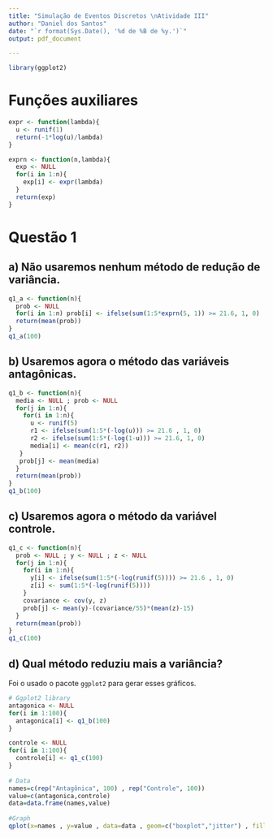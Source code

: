 ```yaml
---
title: "Simulação de Eventos Discretos \nAtividade III"
author: "Daniel dos Santos"
date: "`r format(Sys.Date(), '%d de %B de %y.')`"
output: pdf_document

---
```


```r
library(ggplot2)
```

# Funções auxiliares

```r
expr <- function(lambda){
  u <- runif(1)
  return(-1*log(u)/lambda)
}
```

```r
exprn <- function(n,lambda){
  exp <- NULL
  for(i in 1:n){
    exp[i] <- expr(lambda)
  }
  return(exp)
}
```

# Questão 1

## a) Não usaremos nenhum método de  redução de variância.

```r
q1_a <- function(n){
  prob <- NULL
  for(i in 1:n) prob[i] <- ifelse(sum(1:5*exprn(5, 1)) >= 21.6, 1, 0)
  return(mean(prob))
}
q1_a(100)
```

## b) Usaremos agora o método das variáveis antagônicas.

```r
q1_b <- function(n){
  media <- NULL ; prob <- NULL
  for(j in 1:n){
    for(i in 1:n){
      u <- runif(5)
      r1 <- ifelse(sum(1:5*(-log(u))) >= 21.6 , 1, 0)
      r2 <- ifelse(sum(1:5*(-log(1-u))) >= 21.6, 1, 0)
      media[i] <- mean(c(r1, r2))
   }
   prob[j] <- mean(media) 
  }
  return(mean(prob))
}
q1_b(100)
```

## c) Usaremos agora o método da variável controle.

```r
q1_c <- function(n){
  prob <- NULL ; y <- NULL ; z <- NULL
  for(j in 1:n){
    for(i in 1:n){
      y[i] <- ifelse(sum(1:5*(-log(runif(5)))) >= 21.6 , 1, 0)
      z[i] <- sum(1:5*(-log(runif(5))))
    }
    covariance <- cov(y, z)
    prob[j] <- mean(y)-(covariance/55)*(mean(z)-15)
  }
  return(mean(prob))
}
q1_c(100)
```

## d) Qual método reduziu mais a variância?
Foi o usado o pacote `ggplot2` para gerar esses gráficos.

```r
# Ggplot2 library
antagonica <- NULL
for(i in 1:100){
  antagonica[i] <- q1_b(100)
}

controle <- NULL
for(i in 1:100){
  controle[i] <- q1_c(100)
}
 
# Data 
names=c(rep("Antagônica", 100) , rep("Controle", 100))
value=c(antagonica,controle)
data=data.frame(names,value)
 
#Graph
qplot(x=names , y=value , data=data , geom=c("boxplot","jitter") , fill=names, xlab = 'Método', ylab = 'Estimação')
```
